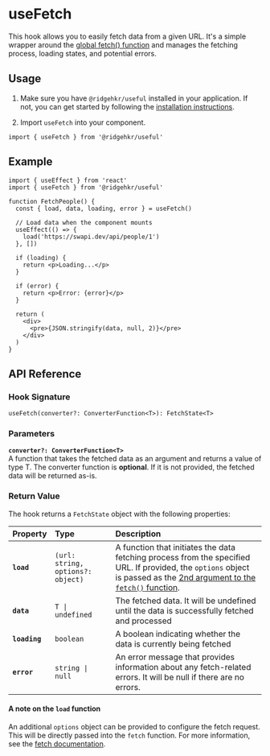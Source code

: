 
# useFetch

This hook allows you to easily fetch data from a given URL. It's a simple wrapper around the [global fetch() function](https://developer.mozilla.org/en-US/docs/Web/API/fetch) and manages the fetching process, loading states, and potential errors.

## Usage

1. Make sure you have `@ridgehkr/useful` installed in your application. If not, you can get started by following the [installation instructions](/#getting-started).

2. Import `useFetch` into your component.

```tsx
import { useFetch } from '@ridgehkr/useful'
```

## Example

```tsx /useFetch/ filename="FetchPeople.tsx"
import { useEffect } from 'react'
import { useFetch } from '@ridgehkr/useful'

function FetchPeople() {
  const { load, data, loading, error } = useFetch()

  // Load data when the component mounts
  useEffect(() => {
    load('https://swapi.dev/api/people/1')
  }, [])

  if (loading) {
    return <p>Loading...</p>
  }

  if (error) {
    return <p>Error: {error}</p>
  }

  return (
    <div>
      <pre>{JSON.stringify(data, null, 2)}</pre>
    </div>
  )
}
```

## API Reference

### Hook Signature

```tsx
useFetch(converter?: ConverterFunction<T>): FetchState<T>
```

### Parameters

**`converter?: ConverterFunction<T>`**\
A function that takes the fetched data as an argument and returns a value of type T. The converter function is **optional**. If it is not provided, the fetched data will be returned as-is.

### Return Value

The hook returns a `FetchState` object with the following properties:

| Property      | Type                              | Description                                                                                                                                                                                                                              |
| :------------ | :-------------------------------- | :--------------------------------------------------------------------------------------------------------------------------------------------------------------------------------------------------------------------------------------- |
| **`load`**    | `(url: string, options?: object)` | A function that initiates the data fetching process from the specified URL. If provided, the `options` object is passed as the [2nd argument to the `fetch()` function](https://developer.mozilla.org/en-US/docs/Web/API/fetch#options). |
| **`data`**    | `T \| undefined`                  | The fetched data. It will be undefined until the data is successfully fetched and processed                                                                                                                                              |
| **`loading`** | `boolean`                         | A boolean indicating whether the data is currently being fetched                                                                                                                                                                         |
| **`error`**   | `string \| null`                  | An error message that provides information about any fetch-related errors. It will be null if there are no errors.                                                                                                                       |

#### A note on the `load` function

An additional `options` object can be provided to configure the fetch request. This will be directly passed into the `fetch` function. For more information, see the [fetch documentation](https://developer.mozilla.org/en-US/docs/Web/API/fetch#options).
